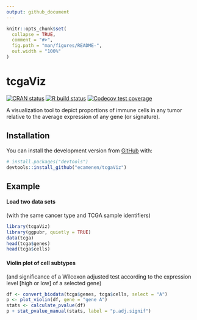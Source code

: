 ```yaml
---
output: github_document
---
```


<!-- README.md is generated from README.Rmd. Please edit that file -->

```r
knitr::opts_chunk$set(
  collapse = TRUE,
  comment = "#>",
  fig.path = "man/figures/README-",
  out.width = "100%"
)
```

# tcgaViz

<!-- badges: start -->
[![CRAN status](https://www.r-pkg.org/badges/version/tcgaViz)](https://CRAN.R-project.org/package=tcgaViz)
[![R build status](https://github.com/ecamenen/tcgaViz/workflows/R-CMD-check/badge.svg)](https://github.com/ecamenen/tcgaViz/actions)
[![Codecov test coverage](https://codecov.io/gh/ecamenen/tcgaViz/branch/master/graph/badge.svg)](https://codecov.io/gh/ecamenen/tcgaViz?branch=master)
<!-- badges: end -->

A visualization tool to depict proportions of immune cells in any tumor relative to the average expression of any gene (or signature).

## Installation

You can install the development version from [GitHub](https://github.com/) with:

``` r
# install.packages("devtools")
devtools::install_github("ecamenen/tcgaViz")
```
## Example

#### Load two data sets
(with the same cancer type and TCGA sample identifiers)
```r
library(tcgaViz)
library(ggpubr, quietly = TRUE)
data(tcga)
head(tcga$genes)
head(tcga$cells)
```

#### Violin plot of cell subtypes
(and significance of a Wilcoxon adjusted test according to the expression
 level [high or low] of a selected gene)
```r
df <- convert_biodata(tcga$genes, tcga$cells, select = "A")
p <- plot_violin(df, gene = "gene A")
stats <- calculate_pvalue(df)
p + stat_pvalue_manual(stats, label = "p.adj.signif")
```
